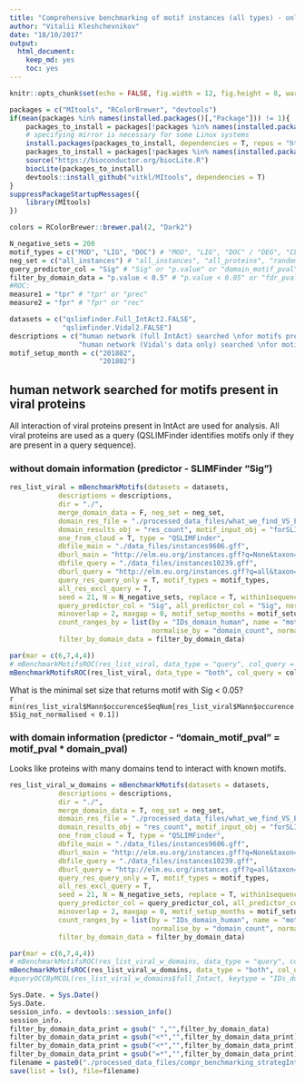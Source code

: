 ```yaml
---
title: "Comprehensive benchmarking of motif instances (all types) - only IntAct and Vidal"
author: "Vitalii Kleshchevnikov"
date: "18/10/2017"
output: 
  html_document: 
    keep_md: yes
    toc: yes
---
```


```r
knitr::opts_chunk$set(echo = FALSE, fig.width = 12, fig.height = 8, warning = FALSE, message = FALSE)

packages = c("MItools", "RColorBrewer", "devtools")
if(mean(packages %in% names(installed.packages()[,"Package"])) != 1){
    packages_to_install = packages[!packages %in% names(installed.packages()[,"Package"])]
    # specifying mirror is necessary for some Linux systems
    install.packages(packages_to_install, dependencies = T, repos = "http://mirrors.ebi.ac.uk/CRAN/")
    packages_to_install = packages[!packages %in% names(installed.packages()[,"Package"])]
    source("https://bioconductor.org/biocLite.R")
    biocLite(packages_to_install)
    devtools::install_github("vitkl/MItools", dependencies = T)
}
suppressPackageStartupMessages({
    library(MItools)
})

colors = RColorBrewer::brewer.pal(2, "Dark2")

N_negative_sets = 200
motif_types = c("MOD", "LIG", "DOC") # "MOD", "LIG", "DOC" / "DEG", "CLV", "TRG"
neg_set = c("all_instances") # "all_instances", "all_proteins", "random"
query_predictor_col = "Sig" # "Sig" or "p.value" or "domain_motif_pval"
filter_by_domain_data = "p.value < 0.5" # "p.value < 0.05" or "fdr_pval < 0.05 & domain_count_per_IDs_interactor_viral > 1" or NULL
#ROC:
measure1 = "tpr" # "tpr" or "prec"
measure2 = "fpr" # "fpr" or "rec"

datasets = c("qslimfinder.Full_IntAct2.FALSE",
             "qslimfinder.Vidal2.FALSE")
descriptions = c("human network (full IntAct) searched \nfor motifs present in viral proteins",
                 "human network (Vidal's data only) searched \nfor motifs present in viral proteins")
motif_setup_month = c("201802",
                      "201802")
```

## human network searched for motifs present in viral proteins

All interaction of viral proteins present in IntAct are used for analysis. All viral proteins are used as a query (QSLIMFinder identifies motifs only if they are present in a query sequence).

### without domain information (predictor - SLIMFinder "Sig")

```r
res_list_viral = mBenchmarkMotifs(datasets = datasets, 
            descriptions = descriptions,
            dir = "./", 
            merge_domain_data = F, neg_set = neg_set,
            domain_res_file = "./processed_data_files/what_we_find_VS_ELM_clust20171019.RData",
            domain_results_obj = "res_count", motif_input_obj = "forSLIMFinder_Ready",
            one_from_cloud = T, type = "QSLIMFinder",
            dbfile_main = "./data_files/instances9606.gff",
            dburl_main = "http://elm.eu.org/instances.gff?q=None&taxon=Homo%20sapiens&instance_logic=",
            dbfile_query = "./data_files/instances10239.gff",
            dburl_query = "http://elm.eu.org/instances.gff?q=all&taxon=irus&instance_logic=",
            query_res_query_only = T, motif_types = motif_types,
            all_res_excl_query = T,
            seed = 21, N = N_negative_sets, replace = T, within1sequence = T,
            query_predictor_col = "Sig", all_predictor_col = "Sig", normalise = T,
            minoverlap = 2, maxgap = 0, motif_setup_months = motif_setup_month,
            count_ranges_by = list(by = "IDs_domain_human", name = "motif_occ_per_domain",
                                   normalise_by = "domain_count", normalised_name = "normalised_motif_occ_per_domain"),
            filter_by_domain_data = filter_by_domain_data)

par(mar = c(6,7,4,4))
# mBenchmarkMotifsROC(res_list_viral, data_type = "query", col_query = colors[1], col_all = colors[2], lwd = 4, text_args = "col = \"black\" | cex = 2", legend_args = "x = 0.35 | y = 0.45 | cex = 1.7 | y.intersp = 1.2 | box.col = \"transparent\"| bg = \"transparent\"", cex.axis = 1.6, cex.lab = 1.7, cex.main = 2, xlim = c(0,1), ylim = c(0,1), measure1 = measure1, measure2 = measure2)
mBenchmarkMotifsROC(res_list_viral, data_type = "both", col_query = colors[1], col_all = colors[2], lwd = 4, text_args = "col = \"black\" | cex = 2", legend_args = "x = 0.35 | y = 0.45 | cex = 1.7 | y.intersp = 1.2 | box.col = \"transparent\"| bg = \"transparent\"", cex.axis = 1.6, cex.lab = 1.7, cex.main = 2, xlim = c(0,1), ylim = c(0,1), measure1 = measure1, measure2 = measure2)
```

What is the minimal set size that returns motif with Sig < 0.05?  
`r min(res_list_viral$Mann$occurence$SeqNum[res_list_viral$Mann$occurence$Sig_not_normalised < 0.1])`  

### with domain information (predictor - "domain_motif_pval" = motif_pval * domain_pval)

Looks like proteins with many domains tend to interact with known motifs.

```r
res_list_viral_w_domains = mBenchmarkMotifs(datasets = datasets, 
            descriptions = descriptions,
            dir = "./", 
            merge_domain_data = T, neg_set = neg_set,
            domain_res_file = "./processed_data_files/what_we_find_VS_ELM_clust20171019.RData",
            domain_results_obj = "res_count", motif_input_obj = "forSLIMFinder_Ready",
            one_from_cloud = T, type = "QSLIMFinder",
            dbfile_main = "./data_files/instances9606.gff",
            dburl_main = "http://elm.eu.org/instances.gff?q=None&taxon=Homo%20sapiens&instance_logic=",
            dbfile_query = "./data_files/instances10239.gff",
            dburl_query = "http://elm.eu.org/instances.gff?q=all&taxon=irus&instance_logic=",
            query_res_query_only = T, motif_types = motif_types,
            all_res_excl_query = T,
            seed = 21, N = N_negative_sets, replace = T, within1sequence = T,
            query_predictor_col = query_predictor_col, all_predictor_col = "Sig", normalise = T,
            minoverlap = 2, maxgap = 0, motif_setup_months = motif_setup_month,
            count_ranges_by = list(by = "IDs_domain_human", name = "motif_occ_per_domain",
                                   normalise_by = "domain_count", normalised_name = "normalised_motif_occ_per_domain"),
            filter_by_domain_data = filter_by_domain_data)

par(mar = c(6,7,4,4))
# mBenchmarkMotifsROC(res_list_viral_w_domains, data_type = "query", col_query = colors[1], col_all = colors[2], lwd = 4, text_args = "col = \"black\" | cex = 2", legend_args = "x = 0.35 | y = 0.45 | cex = 1.7 | y.intersp = 1.2 | box.col = \"transparent\"| bg = \"transparent\"", cex.axis = 1.6, cex.lab = 1.7, cex.main = 2, xlim = c(0,1), ylim = c(0,1), measure1 = measure1, measure2 = measure2)
mBenchmarkMotifsROC(res_list_viral_w_domains, data_type = "both", col_query = colors[1], col_all = colors[2], lwd = 4, text_args = "col = \"black\" | cex = 2", legend_args = "x = 0.35 | y = 0.45 | cex = 1.7 | y.intersp = 1.2 | box.col = \"transparent\"| bg = \"transparent\"", cex.axis = 1.6, cex.lab = 1.7, cex.main = 2, xlim = c(0,1), ylim = c(0,1), measure1 = measure1, measure2 = measure2)
#queryOCCByMCOL(res_list_viral_w_domains$full_Intact, keytype = "IDs_domain_human", key = "IPR032440")
```

```r
Sys.Date. = Sys.Date()
Sys.Date.
session_info. = devtools::session_info()
session_info.
filter_by_domain_data_print = gsub(" ","",filter_by_domain_data)
filter_by_domain_data_print = gsub("<*","",filter_by_domain_data_print)
filter_by_domain_data_print = gsub("<*","",filter_by_domain_data_print)
filter_by_domain_data_print = gsub("=*","",filter_by_domain_data_print)
filename = paste0("./processed_data_files/compr_benchmarking_strategIntVid",format(Sys.Date(), "%Y%m"),"_",paste0(motif_types,collapse = "_"),"_",neg_set,"_",query_predictor_col,"_", filter_by_domain_data_print,"_type_", measure1, measure2,".RData")
save(list = ls(), file=filename)
```
